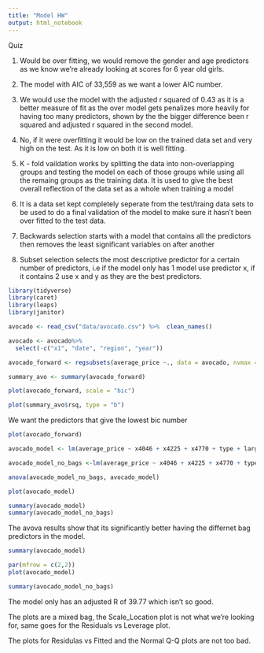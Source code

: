```yaml
---
title: "Model HW"
output: html_notebook
---
```


Quiz

1. Would be over fitting, we would remove the gender and age predictors as we know we're already looking at scores for 6 year old girls.

2. The model with AIC of 33,559 as we want a lower AIC number.

3. We would use the model with the adjusted r squared of 0.43 as it is a better measure of fit as the over model gets penalizes more heavily for having too many predictors, shown by the the bigger difference been r squared and adjusted r squared in the second model.

4. No, if it were overfitting it would be low on the trained data set and very high on the test. As it is low on both it is well fitting.

5. K - fold vaildation works by splitting the data into non-overlapping groups and testing the model on each of those groups while using all the remaing groups as the training data. It is used to give the best overall reflection of the data set as a whole when training a model

6. It is a data set kept completely seperate from the test/traing data sets to be used to do a final validation of the model to make sure it hasn't been over fitted to the test data.

7. Backwards selection starts with a model that contains all the predictors then removes the least significant variables on after another 

8. Subset selection selects the most descriptive predictor for a certain number of predictors, i.e if the model only has 1 model use predictor x, if it contains 2 use x and y as they are the best predictors.


```r
library(tidyverse)
library(caret)
library(leaps)
library(janitor)

avocado <- read_csv("data/avocado.csv") %>%  clean_names()

avocado <- avocado%>% 
  select(-c("x1", "date", "region", "year"))

avocado_forward <- regsubsets(average_price ~., data = avocado, nvmax = 12, method = "forward")

summary_avo <- summary(avocado_forward)
```

```r
plot(avocado_forward, scale = "bic")

plot(summary_avo$rsq, type = "b")
```
We want the predictors that give the lowest bic number


```r
plot(avocado_forward)
```

```r
avocado_model <- lm(average_price ~ x4046 + x4225 + x4770 + type + large_bags + x_large_bags, data = avocado)

avocado_model_no_bags <-lm(average_price ~ x4046 + x4225 + x4770 + type, data = avocado)

anova(avocado_model_no_bags, avocado_model)

plot(avocado_model)

summary(avocado_model)
summary(avocado_model_no_bags)
```

The avova results show that its significantly better having the differnet bag predictors in the model.


```r
summary(avocado_model)

par(mfrow = c(2,2))
plot(avocado_model)

summary(avocado_model_no_bags)
```
The model only has an adjusted R of 39.77 which isn't so good.

The plots are a mixed bag, the Scale_Location plot is not what we're looking for, same goes for the Residuals vs Leverage plot.

The plots for Residulas vs Fitted and the Normal Q-Q plots are not too bad.
